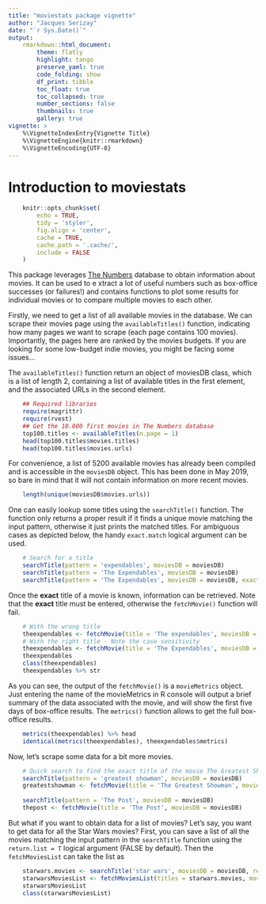 ```yaml
---
title: "moviestats package vignette"
author: "Jacques Serizay"
date: "`r Sys.Date()`"
output: 
    rmarkdown::html_document:
        theme: flatly
        highlight: tango
        preserve_yaml: true
        code_folding: show
        df_print: tibble
        toc_float: true
        toc_collapsed: true
        number_sections: false
        thumbnails: true
        gallery: true
vignette: >
    %\VignetteIndexEntry{Vignette Title}
    %\VignetteEngine{knitr::rmarkdown}
    %\VignetteEncoding{UTF-8}
---
```


# Introduction to moviestats

```r
    knitr::opts_chunk$set(
        echo = TRUE, 
        tidy = 'styler', 
        fig.align = 'center', 
        cache = TRUE, 
        cache.path = '.cache/', 
        include = FALSE
    )
```

This package leverages [The Numbers](https://www.the-numbers.com/) database 
to obtain information about movies. 
It can be used to e xtract a lot of useful numbers such as box-office successes 
(or failures!) and contains functions to plot some results for 
individual movies or to compare multiple movies to each other. 

Firstly, we need to get a list of all available movies in the database. We 
can scrape their movies page using the `availableTitles()` function, 
indicating how many pages we want to scrape (each page contains 100 movies). 
Importantly, the pages here are ranked by the movies budgets. If you are 
looking for some low-budget indie movies, you might be facing some issues...  
  
The `availableTitles()` function return an object of moviesDB class, which is a 
list of length 2, containing a list of available titles in the first element, 
and the associated URLs in the second element.

```r
    ## Required libraries
    require(magrittr)
    require(rvest)
    ## Get the 10.000 first movies in The Numbers database
    top100.titles <- availableTitles(n.page = 1)
    head(top100.titles$movies.titles)
    head(top100.titles$movies.urls)
```

For convenience, a list of 5200 available movies has already been compiled 
and is accessible in the `moviesDB` object. This has been done in May 
2019, so bare in mind that it will not contain information on more recent movies.

```r
    length(unique(moviesDB$movies.urls))
```

One can easily lookup some titles using the `searchTitle()` function. The function
only returns a proper result if it finds a unique movie matching the input pattern, 
otherwise it just prints the matched titles. For ambiguous cases as depicted below, 
the handy `exact.match` logical argument can be used. 

```r
    # Search for a title
    searchTitle(pattern = 'expendables', moviesDB = moviesDB)
    searchTitle(pattern = 'The Expendables', moviesDB = moviesDB)
    searchTitle(pattern = 'The Expendables', moviesDB = moviesDB, exact.match = TRUE)
```

Once the **exact** title of a movie is known, information can be retrieved. Note 
that the **exact** title must be entered, otherwise the `fetchMovie()` function 
will fail. 

```r
    # With the wrong title
    theexpendables <- fetchMovie(title = 'The expendables', moviesDB = moviesDB)
    # With the right title - Note the case sensitivity
    theexpendables <- fetchMovie(title = 'The Expendables', moviesDB = moviesDB)
    theexpendables
    class(theexpendables)
    theexpendables %>% str
```

As you can see, the output of the `fetchMovie()` is a `movieMetrics` object. 
Just entering the name of the movieMetrics in R console will output a brief 
summary of the data associated with the movie, and will show the first five 
days of box-office results. The `metrics()` function allows to get the full 
box-office results. 

```r
    metrics(theexpendables) %>% head
    identical(metrics(theexpendables), theexpendables$metrics)
```

Now, let's scrape some data for a bit more movies.

```r
    # Quick search to find the exact title of the movie The Greatest Showman
    searchTitle(pattern = 'greatest showman', moviesDB = moviesDB)
    greatestshowman <- fetchMovie(title = 'The Greatest Showman', moviesDB = moviesDB)
    
    searchTitle(pattern = 'The Post', moviesDB = moviesDB)
    thepost <- fetchMovie(title = 'The Post', moviesDB = moviesDB)
```

But what if you want to obtain data for a list of movies? Let's say, you want
to get data for all the Star Wars movies? First, you can save a list of all 
the movies matching the input pattern in the `searchTitle` function using the 
`return.list = T` logical argument (FALSE by default). Then the `fetchMoviesList`
can take the list as 

```r
    starwars.movies <- searchTitle('star wars', moviesDB = moviesDB, return.list = TRUE)
    starwarsMoviesList <- fetchMoviesList(titles = starwars.movies, moviesDB = moviesDB)
    starwarsMoviesList
    class(starwarsMoviesList)
```